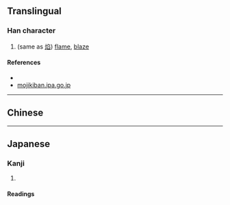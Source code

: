 {{character info}}
==Translingual==

===Han character===
{{Han char|rn=86|rad=火|as=10|sn=14|four=|canj=FBHX|ids=⿰火舀}}

# (same as [[焰]]) [[flame]], [[blaze]]

====References====
* {{Han ref|kx=0680.101|hdz=32223.161|uh=7196|ud=29078}}
* [https://web.archive.org/web/20170821152822/http://mojikiban.ipa.go.jp/search#detail/MJ016564 mojikiban.ipa.go.jp]

----

==Chinese==
{{zh-see|焰|v}}

----

==Japanese==

===Kanji===
{{ja-kanji|grade=|rs=火09}}

# {{l|en|flame}}

====Readings====
{{ja-readings
|on=えん
|kun=ほのお-
}}